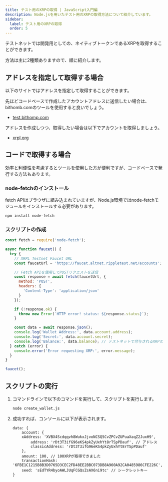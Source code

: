 ```yaml
---
title: テスト用のXRPの取得 | JavaScript入門編
description: Node.jsを用いたテスト用のXRPの取得方法について紹介しています。
sidebar:
  label: テスト用のXRPの取得
  order: 5
---
```



テストネットでは開発用としての、ネイティブトークンであるXRPを取得することができます。

方法は主に2種類ありますので、順に紹介します。

## アドレスを指定して取得する場合

以下のサイトではアドレスを指定して取得することができます。

先ほどコードベースで作成したアカウントアドレスに送信したい場合は、bithomb.comのツールを使用すると良いでしょう。

- [test.bithomp.com](https://test.bithomp.com/faucet/)

アドレスを作成しつつ、取得したい場合は以下でアカウントを取得しましょう。

- [xrpl.org](https://xrpl.org/resources/dev-tools/xrp-faucets/)

## コードで取得する場合

効率と利便性を考慮するとツールを使用した方が便利ですが、コードベースで発行する方法もあります。

### node-fetchのインストール

fetch APIはブラウザに組み込まれていますが、Node.js環境ではnode-fetchモジュールをインストールする必要があります。

```bash
npm install node-fetch
```

### スクリプトの作成

```javascript
const fetch = require('node-fetch');

async function faucet() {
  try {
    // XRPL Testnet Faucet URL
    const faucetUrl = 'https://faucet.altnet.rippletest.net/accounts';

    // Fetch APIを使用してPOSTリクエストを送信
    const response = await fetch(faucetUrl, {
      method: 'POST',
      headers: {
        'Content-Type': 'application/json'
      }
    });

    if (!response.ok) {
      throw new Error(`HTTP error! status: ${response.status}`);
    }

    const data = await response.json();
    console.log('Wallet Address:', data.account.address);
    console.log('Secret:', data.account.secret);
    console.log('Balance:', data.balance); // テストネットで付与されるXRPの量を表示
  } catch (error) {
    console.error('Error requesting XRP:', error.message);
  }
}

faucet();
```

## スクリプトの実行

<Steps>

1. コマンドラインで以下のコマンドを実行して、スクリプトを実行します。

    ```bash
    node create_wallet.js
    ```

2. 成功すれば、コンソールに以下が表示されます。

    ```Object
    data: {
        account: {
        xAddress: 'XVBX4Scdqqvh8WukxJjvoNCSQ5CvZPCvZUPuaXaqZ2JuxH9',
            address: 'rDt3T3ifG96eKS4pkZyUxhYt8rTSpPDauf', // アドレス
            classicAddress: 'rDt3T3ifG96eKS4pkZyUxhYt8rTSpPDauf'
        },
        amount: 100, // 100XRPが取得できました
        transactionHash: '6FBE1C1215B8B3D0765D3CEC2FD48EE2BBC073DB8A960A92CA0485986CFE226C',
        seed: 'sEdTYR4byoAWLJUqFCGQsZsAX6ni9tc' // シークレットキー
    }
    ```
</Steps>
